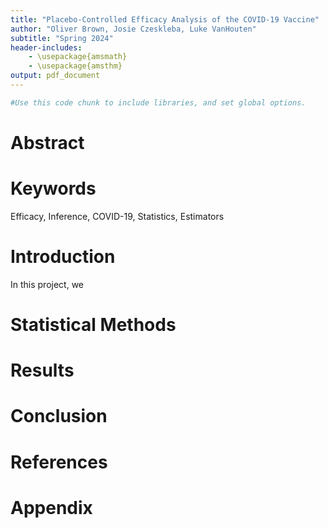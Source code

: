 ```yaml
---
title: "Placebo-Controlled Efficacy Analysis of the COVID-19 Vaccine"
author: "Oliver Brown, Josie Czeskleba, Luke VanHouten"
subtitle: "Spring 2024"
header-includes:
    - \usepackage{amsmath}
    - \usepackage{amsthm}
output: pdf_document
---
```


```r
#Use this code chunk to include libraries, and set global options.

```

# Abstract

# Keywords

Efficacy, Inference, COVID-19, Statistics, Estimators

# Introduction

In this project, we

# Statistical Methods

# Results

# Conclusion

# References

# Appendix
